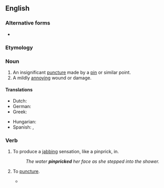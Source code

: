 {{also|pin-prick}}
==English==

===Alternative forms===
* {{l|en|pin-prick}}

===Etymology===
{{compound|en|pin|prick}}

===Noun===
{{en-noun}}

# An insignificant [[puncture]] made by a [[pin]] or similar point.
# A mildly [[annoying]] wound or damage.

====Translations====
{{trans-top}}
* Dutch: {{t+|nl|speldenprik|m}}
* German: {{t+|de|Nadelstich|m}}
* Greek: {{t+|el|βελονιά|f}}
{{trans-mid}}
* Hungarian: {{t+|hu|tűszúrás}}
* Spanish: {{t|es|pinchazo|m}}, {{t+|es|piquete|m}}
{{trans-bottom}}

===Verb===
{{en-verb}}

# {{lb|en|transitive}} To produce a [[jab]]bing sensation, like a pinprick, in.
#: ''The water '''pinpricked''' her face as she stepped into the shower.''
# {{lb|en|transitive}} To [[puncture]].
#* {{quote-book|en|year=2017 |title=Decline and Fall on Savage Street|author=Fiona Farrell|page=164 |ISBN=9780143770633|passage=He had always had to repress the urge to '''pinprick''' her enthusiasms.}}